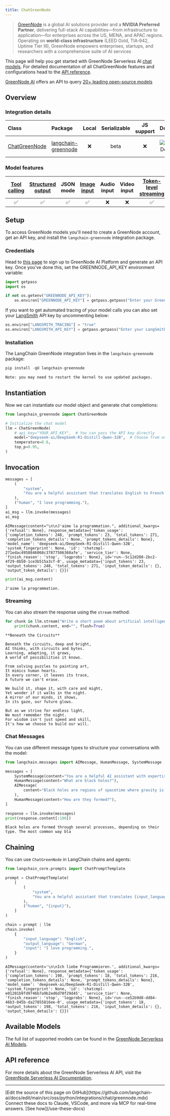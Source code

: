 ```yaml
---
title: ChatGreenNode
---
```


>[GreenNode](https://greennode.ai/) is a global AI solutions provider and a **NVIDIA Preferred Partner**, delivering full-stack AI capabilities—from infrastructure to application—for enterprises across the US, MENA, and APAC regions. Operating on **world-class infrastructure** (LEED Gold, TIA‑942, Uptime Tier III), GreenNode empowers enterprises, startups, and researchers with a comprehensive suite of AI services

This page will help you get started with GreenNode Serverless AI [chat models](/oss/python/langchain/models). For detailed documentation of all ChatGreenNode features and configurations head to the [API reference](https://python.langchain.com/api_reference/greennode/chat_models/langchain_greennode.chat_models.ChatGreenNode.html).

[GreenNode AI](https://greennode.ai/) offers an API to query [20+ leading open-source models](https://aiplatform.console.greennode.ai/models)

## Overview

### Integration details

| Class | Package | Local | Serializable | JS support | Downloads | Version |
| :--- | :--- | :---: | :---: |  :---: | :---: | :---: |
| [ChatGreenNode](https://python.langchain.com/api_reference/greennode/chat_models/langchain_greennode.chat_models.ChatGreenNode.html) | [langchain-greennode](https://python.langchain.com/api_reference/greennode/index.html) | ❌ | beta | ❌ | ![PyPI - Downloads](https://img.shields.io/pypi/dm/langchain-greennode?style=flat-square&label=%20) | ![PyPI - Version](https://img.shields.io/pypi/v/langchain-greennode?style=flat-square&label=%20) |

### Model features

| [Tool calling](/oss/python/langchain/tools) | [Structured output](/oss/python/langchain/structured-output) | JSON mode | [Image input](/oss/python/langchain/messages#multimodal) | Audio input | Video input | [Token-level streaming](/oss/python/langchain/streaming#llm-tokens) | Native async | [Token usage](/oss/python/langchain/models#token-usage) | [Logprobs](/oss/python/langchain/models#log-probabilities) |
| :---: | :---: | :---: | :---: |  :---: | :---: | :---: | :---: | :---: | :---: |
| ✅ | ✅ | ✅ | ✅ | ❌ | ❌ | ✅ | ✅ | ✅ | ❌ |

## Setup

To access GreenNode models you'll need to create a GreenNode account, get an API key, and install the `langchain-greennode` integration package.

### Credentials

Head to [this page](https://aiplatform.console.greennode.ai/api-keys) to sign up to GreenNode AI Platform and generate an API key. Once you've done this, set the GREENNODE_API_KEY environment variable:

```python
import getpass
import os

if not os.getenv("GREENNODE_API_KEY"):
    os.environ["GREENNODE_API_KEY"] = getpass.getpass("Enter your GreenNode API key: ")
```

If you want to get automated tracing of your model calls you can also set your [LangSmith](https://docs.smith.langchain.com/) API key by uncommenting below:

```python
os.environ["LANGSMITH_TRACING"] = "true"
os.environ["LANGSMITH_API_KEY"] = getpass.getpass("Enter your LangSmith API key: ")
```

### Installation

The LangChain GreenNode integration lives in the `langchain-greennode` package:

```python
pip install -qU langchain-greennode
```

```output
Note: you may need to restart the kernel to use updated packages.
```

## Instantiation

Now we can instantiate our model object and generate chat completions:

```python
from langchain_greennode import ChatGreenNode

# Initialize the chat model
llm = ChatGreenNode(
    # api_key="YOUR_API_KEY",  # You can pass the API key directly
    model="deepseek-ai/DeepSeek-R1-Distill-Qwen-32B",  # Choose from available models
    temperature=0.6,
    top_p=0.95,
)
```

## Invocation

```python
messages = [
    (
        "system",
        "You are a helpful assistant that translates English to French. Translate the user sentence.",
    ),
    ("human", "I love programming."),
]
ai_msg = llm.invoke(messages)
ai_msg
```

```output
AIMessage(content="\n\nJ'aime la programmation.", additional_kwargs={'refusal': None}, response_metadata={'token_usage': {'completion_tokens': 248, 'prompt_tokens': 23, 'total_tokens': 271, 'completion_tokens_details': None, 'prompt_tokens_details': None}, 'model_name': 'deepseek-ai/DeepSeek-R1-Distill-Qwen-32B', 'system_fingerprint': None, 'id': 'chatcmpl-271edac4958846068c37877586368afe', 'service_tier': None, 'finish_reason': 'stop', 'logprobs': None}, id='run--5c12d208-2bc2-4f29-8b50-1ce3b515a3cf-0', usage_metadata={'input_tokens': 23, 'output_tokens': 248, 'total_tokens': 271, 'input_token_details': {}, 'output_token_details': {}})
```

```python
print(ai_msg.content)
```

```output
J'aime la programmation.
```

### Streaming

You can also stream the response using the `stream` method:

```python
for chunk in llm.stream("Write a short poem about artificial intelligence"):
    print(chunk.content, end="", flush=True)
```

```output
**Beneath the Circuits**

Beneath the circuits, deep and bright,
AI thinks, with circuits and bytes.
Learning, adapting, it grows,
A world of possibilities it knows.

From solving puzzles to painting art,
It mimics human hearts.
In every corner, it leaves its trace,
A future we can't erase.

We build it, shape it, with care and might,
Yet wonder if it walks in the night.
A mirror of our minds, it shows,
In its gaze, our future glows.

But as we strive for endless light,
We must remember the night.
For wisdom isn't just speed and skill,
It's how we choose to build our will.
```

### Chat Messages

You can use different message types to structure your conversations with the model:

```python
from langchain.messages import AIMessage, HumanMessage, SystemMessage

messages = [
    SystemMessage(content="You are a helpful AI assistant with expertise in science."),
    HumanMessage(content="What are black holes?"),
    AIMessage(
        content="Black holes are regions of spacetime where gravity is so strong that nothing, including light, can escape from them."
    ),
    HumanMessage(content="How are they formed?"),
]

response = llm.invoke(messages)
print(response.content[:100])
```

```output
Black holes are formed through several processes, depending on their type. The most common way bla
```

## Chaining

You can use `ChatGreenNode` in LangChain chains and agents:

```python
from langchain_core.prompts import ChatPromptTemplate

prompt = ChatPromptTemplate(
    [
        (
            "system",
            "You are a helpful assistant that translates {input_language} to {output_language}.",
        ),
        ("human", "{input}"),
    ]
)

chain = prompt | llm
chain.invoke(
    {
        "input_language": "English",
        "output_language": "German",
        "input": "I love programming.",
    }
)
```

```output
AIMessage(content='\n\nIch liebe Programmieren.', additional_kwargs={'refusal': None}, response_metadata={'token_usage': {'completion_tokens': 198, 'prompt_tokens': 18, 'total_tokens': 216, 'completion_tokens_details': None, 'prompt_tokens_details': None}, 'model_name': 'deepseek-ai/DeepSeek-R1-Distill-Qwen-32B', 'system_fingerprint': None, 'id': 'chatcmpl-e01201b9fd9746b7a9b2ed6d70f29d45', 'service_tier': None, 'finish_reason': 'stop', 'logprobs': None}, id='run--ce52b9d8-dd84-46b3-845b-da27855816ee-0', usage_metadata={'input_tokens': 18, 'output_tokens': 198, 'total_tokens': 216, 'input_token_details': {}, 'output_token_details': {}})
```

## Available Models

The full list of supported models can be found in the [GreenNode Serverless AI Models](https://greennode.ai/product/model-as-a-service).

## API reference

For more details about the GreenNode Serverless AI API, visit the [GreenNode Serverless AI Documentation](https://helpdesk.greennode.ai/portal/en/kb/articles/greennode-maas-api).

---

<Callout icon="pen-to-square" iconType="regular">
    [Edit the source of this page on GitHub](https://github.com/langchain-ai/docs/edit/main/src/oss/python/integrations/chat/greennode.mdx)
</Callout>
<Tip icon="terminal" iconType="regular">
    Connect these docs to Claude, VSCode, and more via MCP for    real-time answers. [See how](/use-these-docs)
</Tip>
